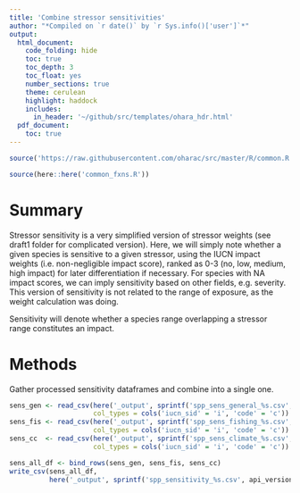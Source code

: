```yaml
---
title: 'Combine stressor sensitivities'
author: "*Compiled on `r date()` by `r Sys.info()['user']`*"
output: 
  html_document:
    code_folding: hide
    toc: true
    toc_depth: 3
    toc_float: yes
    number_sections: true
    theme: cerulean
    highlight: haddock
    includes: 
      in_header: '~/github/src/templates/ohara_hdr.html'
  pdf_document:
    toc: true
---
```


``` r
source('https://raw.githubusercontent.com/oharac/src/master/R/common.R')

source(here::here('common_fxns.R'))
```


# Summary

Stressor sensitivity is a very simplified version of stressor weights (see draft1 folder for complicated version).  Here, we will simply note whether a given species is sensitive to a given stressor, using the IUCN impact weights (i.e. non-negligible impact score), ranked as 0-3 (no, low, medium, high impact) for later differentiation if necessary.  For species with NA impact scores, we can imply sensitivity based on other fields, e.g. severity.  This version of sensitivity is not related to the range of exposure, as the weight calculation was doing.

Sensitivity will denote whether a species range overlapping a stressor range constitutes an impact.

# Methods

Gather processed sensitivity dataframes and combine into a single one.
```r

sens_gen <- read_csv(here('_output', sprintf('spp_sens_general_%s.csv', api_version)),
                     col_types = cols('iucn_sid' = 'i', 'code' = 'c'))
sens_fis <- read_csv(here('_output', sprintf('spp_sens_fishing_%s.csv', api_version)),
                     col_types = cols('iucn_sid' = 'i', 'code' = 'c'))
sens_cc  <- read_csv(here('_output', sprintf('spp_sens_climate_%s.csv', api_version)),
                     col_types = cols('iucn_sid' = 'i', 'code' = 'c'))

sens_all_df <- bind_rows(sens_gen, sens_fis, sens_cc)
write_csv(sens_all_df, 
          here('_output', sprintf('spp_sensitivity_%s.csv', api_version)))

```

